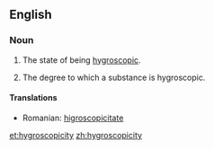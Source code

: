 ==English==

===Noun===
{{en-noun|hygroscopicities|-}}

# {{uncountable}} The state of being [[hygroscopic]].
# {{countable}} The degree to which a substance is hygroscopic.

====Translations====
* Romanian: [[higroscopicitate]] {{f}}

[[et:hygroscopicity]]
[[zh:hygroscopicity]]